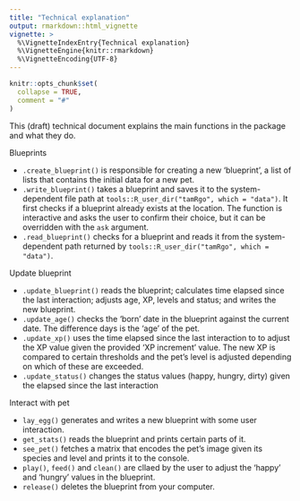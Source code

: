 ```yaml
---
title: "Technical explanation"
output: rmarkdown::html_vignette
vignette: >
  %\VignetteIndexEntry{Technical explanation}
  %\VignetteEngine{knitr::rmarkdown}
  %\VignetteEncoding{UTF-8}
---
```


```r
knitr::opts_chunk$set(
  collapse = TRUE,
  comment = "#"
)
```

This (draft) technical document explains the main functions in the package and what they do.

Blueprints

* `.create_blueprint()` is responsible for creating a new 'blueprint', a list of lists that contains the initial data for a new pet.
* `.write_blueprint()` takes a blueprint and saves it to the system-dependent file path at `tools::R_user_dir("tamRgo", which = "data")`. It first checks if a blueprint already exists at the location. The function is interactive and asks the user to confirm their choice, but it can be overridden with the `ask` argument.
* `.read_blueprint()` checks for a blueprint and reads it from the system-dependent path returned by `tools::R_user_dir("tamRgo", which = "data")`.

Update blueprint

* `.update_blueprint()` reads the blueprint; calculates time elapsed since the last interaction; adjusts age, XP, levels and status; and writes the new blueprint.
* `.update_age()` checks the 'born' date in the blueprint against the current date. The difference days is the 'age' of the pet.
* `.update_xp()` uses the time elapsed since the last interaction to to adjust the XP value given the provided 'XP increment' value. The new XP is compared to certain thresholds and the pet's level is adjusted depending on which of these are exceeded.
* `.update_status()` changes the status values (happy, hungry, dirty) given the elapsed since the last interaction

Interact with pet

* `lay_egg()` generates and writes a new blueprint with some user interaction.
* `get_stats()` reads the blueprint and prints certain parts of it.
* `see_pet()` fetches a matrix that encodes the pet's image given its species and level and prints it to the console.
* `play()`, `feed()` and `clean()` are cllaed by the user to adjust the 'happy' and 'hungry' values in the blueprint.
* `release()` deletes the blueprint from your computer.
